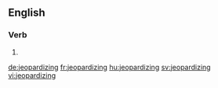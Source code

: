 ==English==

===Verb===
{{head|en}}

# {{present participle of|jeopardize}}

[[de:jeopardizing]]
[[fr:jeopardizing]]
[[hu:jeopardizing]]
[[sv:jeopardizing]]
[[vi:jeopardizing]]